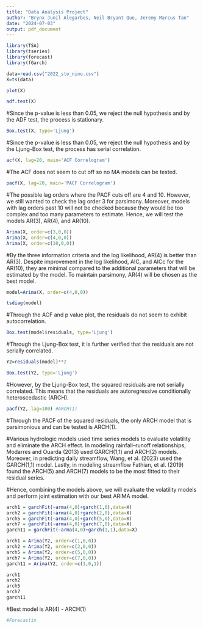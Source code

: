 ```yaml
---
title: "Data Analysis Project"
author: "Brynx Junil Alegarbes, Neil Bryant Que, Jeremy Marcus Tan"
date: "2024-07-03"
output: pdf_document
---
```


```r
library(TSA)
library(tseries)
library(forecast)
library(fGarch)
```

```r
data=read.csv("2022_sto_nino.csv")
X=ts(data)

```

```r
plot(X)
```

```r
adf.test(X)
```
#Since the p-value is less than 0.05, we reject the null hypothesis and by the ADF test, the process is stationary.

```r
Box.test(X, type='Ljung')
```
#Since the p-value is less than 0.05, we reject the null hypothesis and by the Ljung-Box test, the process has serial correlation.

```r
acf(X, lag=20, main='ACF Correlogram')
```
#The ACF does not seem to cut off so no MA models can be tested.

```r
pacf(X, lag=20, main='PACF Correlogram')
```
#The possible lag orders where the PACF cuts off are 4 and 10. However, we still wanted to check the lag order 3 for parsimony. Moreover, models with lag orders past 10 will not be checked because they would be too complex and too many parameters to estimate. Hence, we will test the models AR(3), AR(4), and AR(10).

```r
Arima(X, order=c(3,0,0))
Arima(X, order=c(4,0,0))
Arima(X, order=c(10,0,0))
```
#By the three information criteria and the log likelihood, AR(4) is better than AR(3). Despite improvement in the log likelihood, AIC, and AICc for the AR(10), they are minimal compared to the additional parameters that will be estimated by the model. To maintain parsimony, AR(4) will be chosen as the best model.

```r
model=Arima(X, order=c(4,0,0))
```

```r
tsdiag(model)
```
#Through the ACF and p value plot, the residuals do not seem to exhibit autocorrelation.

```r
Box.test(model$residuals, type='Ljung')
```
#Through the Ljung-Box test, it is further verified that the residuals are not serially correlated.

```r
Y2=residuals(model)**2
```

```r
Box.test(Y2, type='Ljung')
```
#However, by the Ljung-Box test, the squared residuals are not serially correlated. This means that the residuals are autoregressive conditionally heteroscedastic (ARCH).

```r
pacf(Y2, lag=100) #ARCH(1)
```
#Through the PACF of the squared residuals, the only ARCH model that is parsimonious and can be tested is ARCH(1).

#Various hydrologic models used time series models to evaluate volatility and eliminate the ARCH effect. In modeling rainfall–runoff relationships, Modarres and Ouarda (2013) used GARCH(1,1) and ARCH(2) models. Moreover, in predicting daily streamflow, Wang, et al. (2023) used the GARCH(1,1) model. Lastly, in modeling streamflow Fathian, et al. (2019) found the ARCH(5) and ARCH(7) models to be the most fitted to their residual series.

#Hence, combining the models above, we will evaluate the volatility models and perform joint estimation with our best ARIMA model.

```r
arch1 = garchFit(~arma(4,0)+garch(1,0),data=X)
arch2 = garchFit(~arma(4,0)+garch(2,0),data=X)
arch5 = garchFit(~arma(4,0)+garch(5,0),data=X)
arch7 = garchFit(~arma(4,0)+garch(7,0),data=X)
garch11 = garchFit(~arma(4,0)+garch(1,1),data=X)
```
```r
arch1 = Arima(Y2, order=c(1,0,0))
arch2 = Arima(Y2, order=c(2,0,0))
arch5 = Arima(Y2, order=c(5,0,0))
arch7 = Arima(Y2, order=c(7,0,0))
garch11 = Arima(Y2, order=c(1,0,1))
```

```r
arch1
arch2
arch5
arch7
garch11
```

#Best model is AR(4) - ARCH(1)

```r
#Forecastin
```


